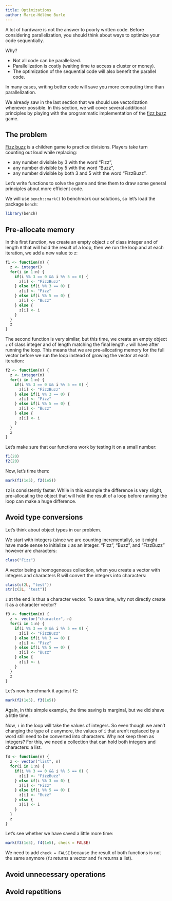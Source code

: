 ```yaml
---
title: Optimizations
author: Marie-Hélène Burle
---
```


:::{.def}

A lot of hardware is not the answer to poorly written code. Before considering parallelization, you should think about ways to optimize your code sequentially.

Why?

- Not all code can be parallelized.
- Parallelization is costly (waiting time to access a cluster or money).
- The optimization of the sequential code will also benefit the parallel code.

In many cases, writing better code will save you more computing time than parallelization.

We already saw in the last section that we should use vectorization whenever possible. In this section, we will cover several additional principles by playing with the programmatic implementation of the [fizz buzz](https://en.wikipedia.org/wiki/Fizz_buzz#:~:text=Fizz%20buzz%20is%20a%20group,with%20the%20word%20%22fizzbuzz%22) game.

:::

## The problem

[Fizz buzz](https://en.wikipedia.org/wiki/Fizz_buzz#:~:text=Fizz%20buzz%20is%20a%20group,with%20the%20word%20%22fizzbuzz%22) is a children game to practice divisions. Players take turn counting out loud while replacing:

- any number divisible by 3 with the word "Fizz",
- any number divisible by 5 with the word "Buzz",
- any number divisible by both 3 and 5 with the word "FizzBuzz".

Let's write functions to solve the game and time them to draw some general principles about more efficient code.

We will use `bench::mark()` to benchmark our solutions, so let's load the package `bench`:

```r
library(bench)
```

## Pre-allocate memory

In this first function, we create an empty object `z` of class integer and of length `0` that will hold the result of a loop, then we run the loop and at each iteration, we add a new value to `z`:

```r
f1 <- function(n) {
  z <- integer()
  for(i in 1:n) {
    if(i %% 3 == 0 && i %% 5 == 0) {
      z[i] <- "FizzBuzz"
    } else if(i %% 3 == 0) {
      z[i] <- "Fizz"
    } else if(i %% 5 == 0) {
      z[i] <- "Buzz"
    } else {
      z[i] <- i
    }
  }
  z
}
```

The second function is very similar, but this time, we create an empty object `z` of class integer and of length matching the final length `z` will have after running the loop. This means that we are pre-allocating memory for the full vector before we run the loop instead of growing the vector at each iteration:

```r
f2 <- function(n) {
  z <- integer(n)
  for(i in 1:n) {
    if(i %% 3 == 0 && i %% 5 == 0) {
      z[i] <- "FizzBuzz"
    } else if(i %% 3 == 0) {
      z[i] <- "Fizz"
    } else if(i %% 5 == 0) {
      z[i] <- "Buzz"
    } else {
      z[i] <- i
    }
  }
  z
}
```

Let's make sure that our functions work by testing it on a small number:

```r
f1(20)
f2(20)
```

Now, let's time them:

```r
mark(f1(1e5), f2(1e5))
```

`f2` is consistently faster. While in this example the difference is very slight, pre-allocating the object that will hold the result of a loop before running the loop can make a huge difference.

## Avoid type conversions

Let's think about object types in our problem.

We start with integers (since we are counting incrementally), so it might have made sense to initialize `z` as an integer. "Fizz", "Buzz", and "FizzBuzz" however are characters:

```r
class("Fizz")
```

A vector being a homogeneous collection, when you create a vector with integers and characters R will convert the integers into characters:

```r
class(c(2L, "test"))
str(c(2L, "test"))
```

`z` at the end is thus a character vector. To save time, why not directly create it as a character vector?

```r

f3 <- function(n) {
  z <- vector("character", n)
  for(i in 1:n) {
    if(i %% 3 == 0 && i %% 5 == 0) {
      z[i] <- "FizzBuzz"
    } else if(i %% 3 == 0) {
      z[i] <- "Fizz"
    } else if(i %% 5 == 0) {
      z[i] <- "Buzz"
    } else {
      z[i] <- i
    }
  }
  z
}
```

Let's now benchmark it against `f2`:

```r
mark(f2(1e5), f3(1e5))
```

Again, in this simple example, the time saving is marginal, but we did shave a little time.

Now, `i` in the loop will take the values of integers. So even though we aren't changing the type of `z` anymore, the values of `i` that aren't replaced by a word still need to be converted into characters. Why not keep them as integers? For this, we need a collection that can hold both integers and characters: a list.

```r
f4 <- function(n) {
  z <- vector("list", n)
  for(i in 1:n) {
    if(i %% 3 == 0 && i %% 5 == 0) {
      z[i] <- "FizzBuzz"
    } else if(i %% 3 == 0) {
      z[i] <- "Fizz"
    } else if(i %% 5 == 0) {
      z[i] <- "Buzz"
    } else {
      z[i] <- i
    }
  }
  z
}
```

Let's see whether we have saved a little more time:

```r
mark(f3(1e5), f4(1e5), check = FALSE)
```

:::{.note}

We need to add `check = FALSE` because the result of both functions is not the same anymore (`f3` returns a vector and `f4` returns a list).

:::

## Avoid unnecessary operations



## Avoid repetitions

